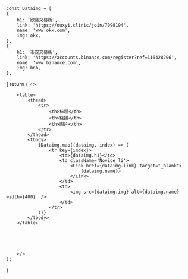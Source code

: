 

    const Dataimg = [
    {
        h1: '欧易交易所',
        link: 'https://ouxyi.clinic/join/7098194',
        name: 'www.okx.com',
        img: okx,
    },
    {
        h1: '币安交易所',
        link: 'https://accounts.binance.com/register?ref=116428206',
        name: 'www.binance.com',
        img: bnb,
    },
]
    return (
        <>


        <table>
            <thead>
                <tr>
                    <th>标题</th>
                    <th>链接</th>
                    <th>图片</th>
                </tr>
            </thead>
            <tbody>
                {Dataimg.map((dataimg, index) => (
                    <tr key={index}>
                        <td>{dataimg.h1}</td>
                        <td className='Novice_li'>
                            <Link href={dataimg.link} target="_blank">
                                {dataimg.name}↗
                            </Link>
                        </td>
                        <td>
                            <img src={dataimg.img} alt={dataimg.name} width={400}  />
                        </td>
                    </tr>
                ))}
            </tbody>
        </table>


               

     
        </>
    );
}

